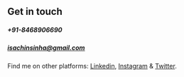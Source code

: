## Get in touch
##### +91-8468906690
##### isachinsinha@gmail.com
Find me on other platforms: [Linkedin](https://www.linkedin.com/in/sachin-sinha-4040a816a/), [Instagram](https://www.instagram.com/isachinsinha/)
& [Twitter](https://twitter.com/isachinsinha).
